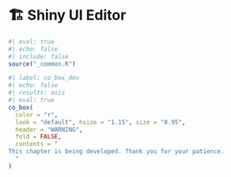 # 🏗️ Shiny UI Editor {#sec-shiny-ui-editor}

```r
#| eval: true 
#| echo: false 
#| include: false
source("_common.R")
```

```r
#| label: co_box_dev
#| echo: false
#| results: asis
#| eval: true
co_box(
  color = "r", 
  look = "default", hsize = "1.15", size = "0.95",
  header = "WARNING",
  fold = FALSE,
  contents = "
This chapter is being developed. Thank you for your patience. 
  "
)
```
